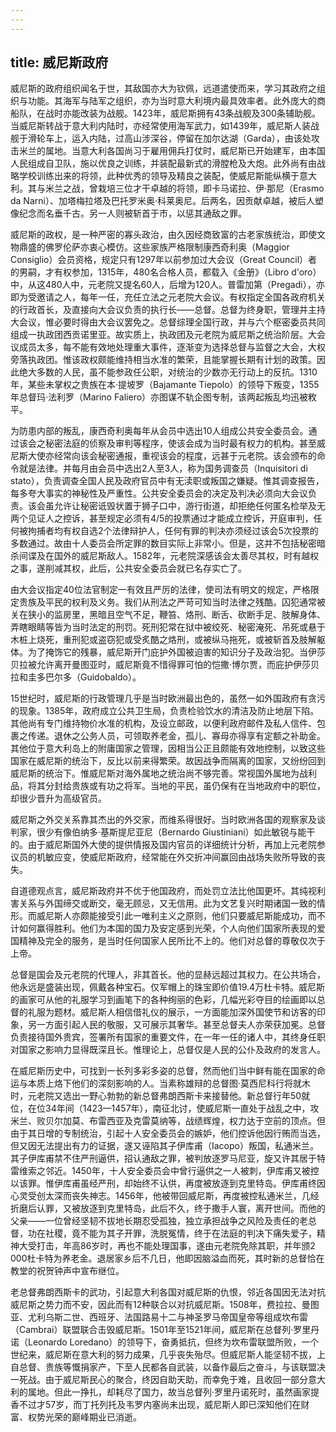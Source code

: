 ```yaml
---
---
---
```

title: 威尼斯政府
---




威尼斯的政府组织闻名于世，其敌国亦大为钦佩，远道遣使而来，学习其政府之组织与功能。其海军与陆军之组织，亦为当时意大利境内最具效率者。此外庞大的商船队，在战时亦能改装为战舰。1423年，威尼斯拥有43条战舰及300条辅助舰。当威尼斯转战于意大利内陆时，亦经常使用海军武力，如1439年，威尼斯人装战舰于滑轮车上，运入内陆，过高山涉深谷，停留在加尔达湖（Garda），由该处攻击米兰的属地。当意大利各国尚习于雇用佣兵打仗时，威尼斯已开始建军，由本国人民组成自卫队，施以优良之训练，并装配最新式的滑膛枪及大炮。此外尚有由战略学校训练出来的将领，此种优秀的领导及精良之装配，使威尼斯能纵横于意大利。其与米兰之战，曾栽培三位才干卓越的将领，即卡马诺拉、伊·那尼（Erasmo da Narni）、加塔梅拉塔及巴托罗米奥·科莱奥尼。后两名，因贡献卓越，被后人塑像纪念而名垂千古。另一人则被斩首于市，以惩其通敌之罪。

威尼斯的政权，是一种严密的寡头政治，由久因经商致富的古老家族统治，即使文物鼎盛的佛罗伦萨亦衷心模仿。这些家族严格限制康西奇利奥（Maggior Consiglio）会员资格，规定只有1297年以前参加过大会议（Great Council）者的男嗣，才有权参加，1315年，480名合格人员，都载入《金册》（Libro d'oro）中，从这480人中，元老院又提名60人，后增为120人。普雷加第（Pregadi），亦即为受邀请之人，每年一任，充任立法之元老院大会议。有权指定全国各政府机关的行政首长，及直接向大会议负责的执行长——总督。总督为终身职，管理并主持大会议，惟必要时得由大会议罢免之。总督综理全国行政，并与六个枢密委员共同组成一执政团西贡诺里亚。故实质上，执政团及元老院为威尼斯之统治阶层。大会议成员太多，每不能有效地处理重大事件，逐渐变为选择总督与监督之大会，大权旁落执政团。惟该政权颇能维持相当水准的繁荣，且能掌握长期有计划的政策。因此绝大多数的人民，虽不能参政任公职，对统治的少数亦无行动上的反抗。1310年，某些未掌权之贵族在本·提坡罗（Bajamante Tiepolo）的领导下叛变，1355年总督玛·法利罗（Marino Faliero）亦图谋不轨企图专制，该两起叛乱均迅被敉平。

为防患内部的叛乱，康西奇利奥每年从会员中选出10人组成公共安全委员会。通过该会之秘密法庭的侦察及审判等程序，使该会成为当时最有权力的机构。甚至威尼斯大使亦经常向该会秘密通报，重视该会的程度，远甚于元老院。该会颁布的命令就是法律。并每月由会员中选出2人至3人，称为国务调查员（Inquisitori di stato），负责调查全国人民及政府官员中有无渎职或叛国之嫌疑。惟其调查报告，每多夸大事实的神秘性及严重性。公共安全委员会的决定及判决必须向大会议负责。该会虽允许让秘密诋毁状置于狮子口中，游行街道，却拒绝任何匿名检举及无两个见证人之控诉，甚至规定必须有4/5的投票通过才能成立控诉，开庭审判，任何被拘捕者均有权自选2个法律辩护人，任何有罪的判决亦须经过该会5次投票的多数通过。故由十人委员会所定罪的数目实际上非常小。但是，这并不包括秘密暗杀间谍及在国外的威尼斯敌人。1582年，元老院深感该会太善尽其权，时有越权之事，遂削减其权，此后，公共安全委员会就已名存实亡了。

由大会议指定40位法官制定一有效且严厉的法律，使司法有明文的规定，严格限定贵族及平民的权利及义务。我们从刑法之严苛可知当时法律之残酷。囚犯通常被关在狭小的监房里，黑暗且空气不足，鞭笞、烙刑、断舌、砍断手足、肢解身体、弄瞎眼睛等皆为当时法定的刑罚。死刑犯常在狱中被绞死、秘密淹死、吊死或悬于木桩上烧死，重刑犯或盗窃犯或受炙酷之烙刑，或被纵马拖死，或被斩首及肢解躯体。为了掩饰它的残暴，威尼斯开门庇护外国被迫害的知识分子及政治犯。当伊莎贝拉被允许离开曼图亚时，威尼斯竟不惜得罪可怕的恺撒·博尔贾，而庇护伊莎贝拉和圭多巴尔多（Guidobaldo）。

15世纪时，威尼斯的行政管理几乎是当时欧洲最出色的，虽然一如外国政府有贪污的现象。1385年，政府成立公共卫生局，负责检验饮水的清洁及防止地层下陷。其他尚有专门维持物价水准的机构，及设立邮政，以便利政府邮件及私人信件、包裹之传递。退休之公务人员，可领取养老金，孤儿、寡母亦得享有定额之补助金。其他位于意大利岛上的附庸国家之管理，因相当公正且颇能有效地控制，以致这些国家在威尼斯的统治下，反比以前来得繁荣。故因战争而隔离的国家，又纷纷回到威尼斯的统治下。惟威尼斯对海外属地之统治尚不够完善。常视国外属地为战利品，将其分封给贵族或有功之将军。当地的平民，虽仍保有在当地政府中的职位，却很少晋升为高级官员。

威尼斯之外交关系靠其杰出的外交家，而维系得很好。当时欧洲各国的观察家及谈判家，很少有像伯纳多·基斯提尼亚尼（Bernardo Giustiniani）如此敏锐与能干的。由于威尼斯国外大使的提供情报及国内官员的详细统计分析，再加上元老院参议员的机敏应变，使威尼斯政府，经常能在外交折冲间赢回由战场失败所导致的丧失。

自道德观点言，威尼斯政府并不优于他国政府，而处罚立法比他国更坏。其纯视利害关系与外国缔交或断交，毫无顾忌，又无信用。此为文艺复兴时期诸国一致的情形。而威尼斯人亦颇能接受引此一唯利主义之原则，他们只要威尼斯能成功，而不计如何赢得胜利。他们为本国的国力及安定感到光荣，个人向他们国家所表现的爱国精神及完全的服务，是当时任何国家人民所比不上的。他们对总督的尊敬仅次于上帝。

总督是国会及元老院的代理人，非其首长。他的显赫远超过其权力。在公共场合，他永远是盛装出现，佩戴各种宝石。仅军帽上的珠宝即价值19.4万杜卡特。威尼斯的画家可从他的礼服学习到画笔下的各种绚丽的色彩，几幅光彩夺目的绘画即以总督的礼服为题材。威尼斯人相信借礼仪的展示，一方面能加深外国使节和访客的印象，另一方面引起人民的敬服，又可展示其奢华。甚至总督夫人亦荣获加冕。总督负责接待国外贵宾，签署所有国家的重要文件，在一年一任的诸人中，其终身任职对国家之影响力显得既深且长。惟理论上，总督仅是人民的公仆及政府的发言人。

在威尼斯历史中，可找到一长列多彩多姿的总督，然而他们当中鲜有能在国家的命运与本质上烙下他们的深刻影响的人。当素称雄辩的总督图·莫西尼科行将就木时，元老院又选出一野心勃勃的新总督弗朗西斯卡来接替他。新总督行年50就位，在位34年间（1423—1457年），南征北讨，使威尼斯一直处于战乱之中，攻米兰、败贝尔加莫、布雷西亚及克雷莫纳等，战绩辉煌，权力达于空前的顶点。但由于其日增的专制统治，引起十人安全委员会的嫉妒，他们控诉他因行贿而当选，但又因无法提出有力的证据，遂又诬陷其子伊库甫（Iacopo）叛国，私通米兰。其子伊库甫禁不住严刑逼供，招认通敌之罪，被判放逐罗马尼亚，旋又许其居于特雷维索之邻近。1450年，十人安全委员会中曾行逼供之一人被刺，伊库甫又被控以该罪。惟伊库甫虽经严刑，却始终不认供，再度被放逐到克里特岛。伊库甫终因心灵受创太深而丧失神志。1456年，他被带回威尼斯，再度被控私通米兰，几经折磨后认罪，又被放逐到克里特岛，此后不久，终于撒手人寰，离开世间。而他的父亲——一位曾经坚韧不拔地长期忍受孤独，独立承担战争之风险及责任的老总督，功在社稷，竟不能为其子开罪，洗脱冤情，终于在法庭的判决下痛失爱子，精神大受打击，年高86岁时，再也不能处理国事，遂由元老院免除其职，并年颁2 000杜卡特为养老金。退居家乡后不几日，他即因脑溢血而死，其时新的总督恰在教堂的祝贺钟声中宣布继位。

老总督弗朗西斯卡的武功，引起意大利各国对威尼斯的仇恨，邻近各国因无法对抗威尼斯之势力而不安，因此而有12种联合以对抗威尼斯。1508年，费拉拉、曼图亚、尤利乌斯二世、西班牙、法国路易十二与神圣罗马帝国皇帝等组成坎布雷（Cambrai）联盟联合击毁威尼斯。1501年至1521年间，威尼斯在总督列·罗里丹诺（Leonardo Loredano）的领导下，奋勇抵抗，但终为坎布雷联盟所败，一个世纪来，威尼斯在意大利的努力成果，几乎丧失殆尽。但威尼斯人能坚韧不拔，上自总督、贵族等慨捐家产，下至人民都各自武装，以备作最后之奋斗，与该联盟决一死战。由于威尼斯民心的聚合，终因自助天助，而幸免于难，且收回一部分意大利的属地。但此一挣扎，却耗尽了国力，故当总督列·罗里丹诺死时，虽然画家提香不过才57岁，而丁托列托及韦罗内塞尚未出现，威尼斯人即已深知他们在财富、权势光荣的巅峰期业已消逝。